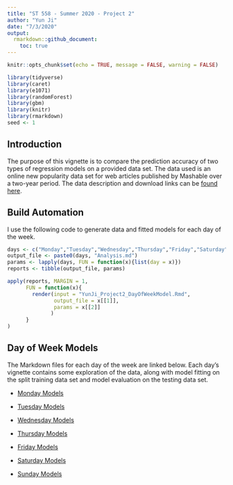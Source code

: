 ```yaml
---
title: "ST 558 - Summer 2020 - Project 2"
author: "Yun Ji"
date: "7/3/2020"
output:
  rmarkdown::github_document:
    toc: true
---
```


```r
knitr::opts_chunk$set(echo = TRUE, message = FALSE, warning = FALSE)
```

```r
library(tidyverse)
library(caret)
library(e1071)
library(randomForest)
library(gbm)
library(knitr)
library(rmarkdown)
seed <- 1
```

## Introduction
The purpose of this vignette is to compare the prediction accuracy of two types of regression models on a provided data set. The data used is an online new popularity data set for web articles published by Mashable over a two-year period. The data description and download links can be [found here](https://archive.ics.uci.edu/ml/datasets/Online+News+Popularity#).

## Build Automation
I use the following code to generate data and fitted models for each day of the week.

```r
days <- c("Monday","Tuesday","Wednesday","Thursday","Friday","Saturday","Sunday")
output_file <- paste0(days, "Analysis.md")
params <- lapply(days, FUN = function(x){list(day = x)})
reports <- tibble(output_file, params)

apply(reports, MARGIN = 1,
      FUN = function(x){
        render(input = "YunJi_Project2_DayOfWeekModel.Rmd", 
               output_file = x[[1]], 
               params = x[[2]]
              )
      }
)
```

## Day of Week Models

The Markdown files for each day of the week are linked below. Each day's vignette contains some exploration of the data, along with model fitting on the split training data set and model evaluation on the testing data set.

* [Monday Models](MondayAnalysis.md)

* [Tuesday Models](TuesdayAnalysis.md)

* [Wednesday Models](WednesdayAnalysis.md)

* [Thursday Models](ThursdayAnalysis.md)

* [Friday Models](FridayAnalysis.md)

* [Saturday Models](SaturdayAnalysis.md)

* [Sunday Models](SundayAnalysis.md)


